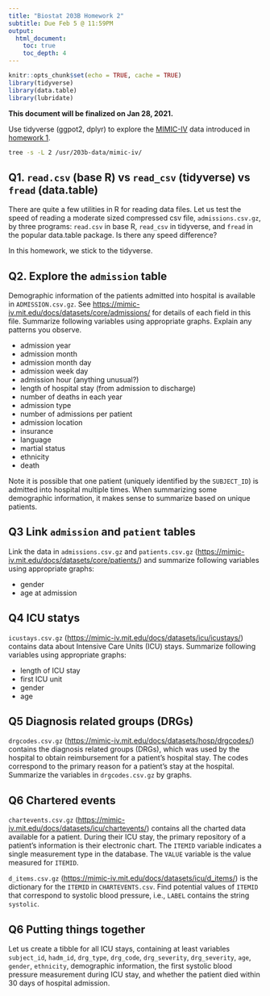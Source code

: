 ```yaml
---
title: "Biostat 203B Homework 2"
subtitle: Due Feb 5 @ 11:59PM
output: 
  html_document:
    toc: true
    toc_depth: 4 
---
```


```r
knitr::opts_chunk$set(echo = TRUE, cache = TRUE)
library(tidyverse)
library(data.table)
library(lubridate)
```

**This document will be finalized on Jan 28, 2021.**

Use tidyverse (ggpot2, dplyr) to explore the [MIMIC-IV](https://mimic-iv.mit.edu) data introduced in [homework 1](https://ucla-biostat203b-2021winter.github.io/hw/hw1/hw1.html).

```bash
tree -s -L 2 /usr/203b-data/mimic-iv/
```

## Q1. `read.csv` (base R) vs `read_csv` (tidyverse) vs `fread` (data.table)

There are quite a few utilities in R for reading data files. Let us test the speed of reading a moderate sized compressed csv file, `admissions.csv.gz`, by three programs: `read.csv` in base R, `read_csv` in tidyverse, and `fread` in the popular data.table package. Is there any speed difference?

In this homework, we stick to the tidyverse. 

## Q2. Explore the `admission` table

Demographic information of the patients admitted into hospital is available in `ADMISSION.csv.gz`. See <https://mimic-iv.mit.edu/docs/datasets/core/admissions/> for details of each field in this file. Summarize following variables using appropriate graphs. Explain any patterns you observe.   

- admission year  
- admission month  
- admission month day  
- admission week day  
- admission hour (anything unusual?)  
- length of hospital stay (from admission to discharge)  
- number of deaths in each year  
- admission type  
- number of admissions per patient  
- admission location  
- insurance  
- language  
- martial status  
- ethnicity  
- death 

Note it is possible that one patient (uniquely identified by the `SUBJECT_ID`) is admitted into hospital multiple times. When summarizing some demographic information, it makes sense to summarize based on unique patients. 

## Q3 Link `admission` and `patient` tables

Link the data in `admissions.csv.gz` and `patients.csv.gz` (<https://mimic-iv.mit.edu/docs/datasets/core/patients/>) and summarize following variables using appropriate graphs:  

- gender  
- age at admission 

## Q4 ICU statys

`icustays.csv.gz` (<https://mimic-iv.mit.edu/docs/datasets/icu/icustays/>) contains data about Intensive Care Units (ICU) stays. Summarize following variables using appropriate graphs:  

- length of ICU stay  
- first ICU unit  
- gender  
- age  

## Q5 Diagnosis related groups (DRGs)

`drgcodes.csv.gz` (<https://mimic-iv.mit.edu/docs/datasets/hosp/drgcodes/>) contains the diagnosis related groups (DRGs), which was used by the hospital to obtain reimbursement for a patient’s hospital stay. The codes correspond to the primary reason for a patient’s stay at the hospital. Summarize the variables in `drgcodes.csv.gz` by graphs.

## Q6 Chartered events

`chartevents.csv.gz` (<https://mimic-iv.mit.edu/docs/datasets/icu/chartevents/>) contains all the charted data available for a patient. During their ICU stay, the primary repository of a patient’s information is their electronic chart. The `ITEMID` variable indicates a single measurement type in the database. The `VALUE` variable is the value measured for `ITEMID`. 

`d_items.csv.gz` (<https://mimic-iv.mit.edu/docs/datasets/icu/d_items/>) is the dictionary for the `ITEMID` in `CHARTEVENTS.csv`. Find potential values of `ITEMID` that correspond to systolic blood pressure, i.e., `LABEL` contains the string `systolic`. 

## Q6 Putting things together

Let us create a tibble for all ICU stays, containing at least variables `subject_id`, `hadm_id`, `drg_type`, `drg_code`, `drg_severity`, `drg_severity`, `age`, `gender`, `ethnicity`, demographic information, the first systolic blood pressure measurement during ICU stay, and whether the patient died within 30 days of hospital admission.